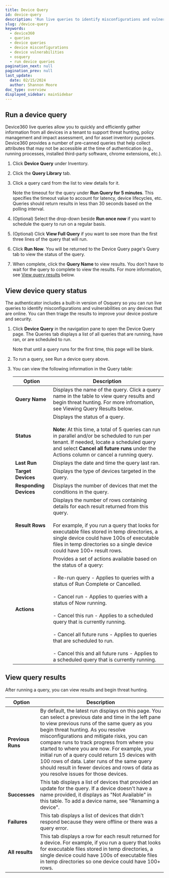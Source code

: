 ```yaml
---
title: Device Query
id: device-query
description: 'Run live queries to identify misconfigurations and vulnerabilities on devices.'
slug: /device-query
keywords:
  - device360
  - queries
  - device queries
  - device misconfigurations
  - device vulnerabilities
  - osquery
  - run device queries
pagination_next: null
pagination_prev: null
last_update:
  date: 02/15/2024
  author: Shannon Moore
doc_type: overview
displayed_sidebar: mainSidebar
---
```

## Run a device query

Device360 live queries allow you to quickly and efficiently gather information from all devices in a tenant to support threat hunting, policy management and impact assessment, and for asset inventory purposes. Device360 provides a number of pre-canned queries that help collect attributes that may not be accessible at the time of authentication (e.g., running processes, installed third-party software, chrome extensions, etc.).

1. Click **Device Query** under Inventory.

2. Click the **Query Library** tab.

3. Click a query card from the list to view details for it.

   Note the timeout for the query under **Run Query for 5 minutes**. This specifies the timeout value to account for latency, device lifecycles, etc. Queries should return results in less than 30 seconds based on the polling interval.

4. (Optional) Select the drop-down beside **Run once now** if you want to schedule the query to run on a regular basis.

5. (Optional) Click **View Full Query** if you want to see more than the first three lines of the query that will run.

6. Click **Run Now**. You will be returned to the Device Query page's Query tab to view the status of the query.

7. When complete, click the **Query Name** to view results. You don't have to wait for the query to complete to view the results. For more information, see <ins>[View query results](#view-query-results)</ins> below.


## View device query status

The authenticator includes a built-in version of Osquery so you can run live queries to identify misconfigurations and vulnerabilities on any devices that are online. You can then triage the results to improve your device posture and security.

1. Click **Device Query** in the navigation pane to open the Device Query page. The Queries tab displays a list of all queries that are running, have ran, or are scheduled to run.

   Note that until a query runs for the first time, this page will be blank.

2. To run a query, see Run a device query above.

3. You can view the following information in the Query table:

   | Option                     | Description |
   | -------------------------- | ----------------------------------------------------------------------------------------------------------------------------------------------------------------------------------------------------------------------------------------------------------------------------------------------------------------------------------------------------------------------------------------------------------------------------------------------------------------------------------------------------------------------------------------------------------------------------------------------------------------------------------------- |
   | **Query Name**             | Displays the name of the query. Click a query name in the table to view query results and begin threat hunting. For more infromation, see Viewing Query Results below. |
   | **Status**                 | Displays the status of a query. <br /><br />**Note:** At this time, a total of 5 queries can run in parallel and/or be scheduled to run per tenant. If needed, locate a scheduled query and select **Cancel all future runs** under the Actions column or cancel a running query. |
   | **Last Run**               | Displays the date and time the query last ran. |
   | **Target Devices**         | Displays the type of devices targeted in the query. |
   | **Responding Devices**     | Displays the number of devices that met the conditions in the query. |
   | **Result Rows**            | Displays the number of rows containing details for each result returned from this query.<br /><br />For example, if you run a query that looks for executable files stored in temp directories, a single device could have 100s of executable files in temp directories so a single device could have 100+ result rows. |
   | **Actions**                | Provides a set of actions available based on the status of a query: <br /><br />- Re-run query - Applies to queries with a status of Run Complete or Cancelled.<br /><br />- Cancel run - Applies to queries with a status of Now running.<br /><br />- Cancel this run - Applies to a scheduled query that is currently running.<br /><br />- Cancel all future runs - Applies to queries that are scheduled to run.<br /><br />- Cancel this and all future runs - Applies to a scheduled query that is currently running.  |


  
## View query results
After running a query, you can view results and begin threat hunting.

  | Option                     | Description |
  | -------------------------- | ----------------------------------------------------------------------------------------------------------------------------------------------------------------------------------------------------------------------------------------------------------------------------------------------------------------------------------------------------------------------------------------------------------------------------------------------------------------------------------------------------------------------------------------------------------------------------------------------------------------------------------------- |
  | **Previous Runs**          | By default, the latest run displays on this page. You can select a previous date and time in the left pane to view previous runs of the same query as you begin threat hunting. As you resolve misconfigurations and mitigate risks, you can compare runs to track progress from where you started to where you are now. For example, your initial run of a query could return 15 devices with 100 rows of data. Later runs of the same query should result in fewer devices and rows of data as you resolve issues for those devices.                      |
  | **Successes**              | This tab displays a list of devices that provided an update for the query. If a device doesn't have a name provided, it displays as "Not Available" in this table. To add a device name, see "Renaming a device".              |
  | **Failures**               | This tab displays a list of devices that didn't respond because they were offline or there was a query error. |
  | **All results**            | This tab displays a row for each result returned for a device. For example, if you run a query that looks for executable files stored in temp directories, a single device could have 100s of executable files in temp directories so one device could have 100+ rows.      |

